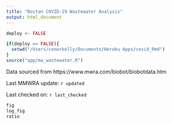 ```yaml
---
title: "Boston COVID-19 Wastewater Analysis"
output: html_document
---
```


```r
deploy <- FALSE

if(deploy == FALSE){
  setwd("/Users/conorkelly/Documents/Heroku Apps/covid_Rmd")
}
source("app/ma_wastewater.R")
```
Data sourced from https://www.mwra.com/biobot/biobotdata.htm

Last MMWRA update: `r updated`

Last checked on: `r last_checked`
```r
fig
log_fig
ratio
```
